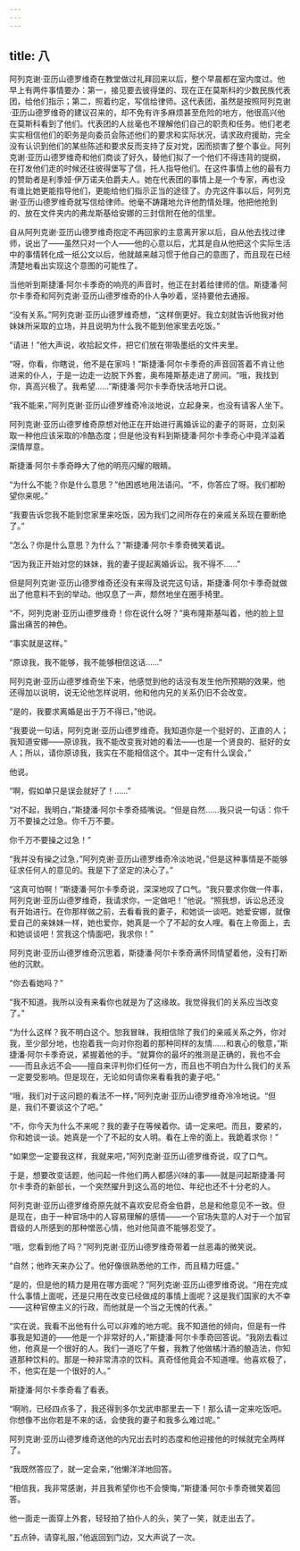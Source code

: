 ```yaml
---
---
---
```

title: 八
---



阿列克谢·亚历山德罗维奇在教堂做过礼拜回来以后，整个早晨都在室内度过。他早上有两件事情要办：第一，接见要去彼得堡的、现在正在莫斯科的少数民族代表团，给他们指示；第二，照着约定，写信给律师。这代表团，虽然是按照阿列克谢·亚历山德罗维奇的建议召来的，却不免有许多麻烦甚至危险的地方，他很高兴他在莫斯科看到了他们。代表团的人丝毫也不理解他们自己的职责和任务。他们老老实实相信他们的职务是向委员会陈述他们的要求和实际状况，请求政府援助，完全没有认识到他们的某些陈述和要求反而支持了反对党，因而损害了整个事业。阿列克谢·亚历山德罗维奇和他们商谈了好久，替他们拟了一个他们不得违背的提纲，在打发他们走的时候还往彼得堡写了信，托人指导他们。在这件事情上他的最有力的赞助者是利季娅·伊万诺夫伯爵夫人。她在代表团的事情上是一个专家，再也没有谁比她更能指导他们，更能给他们指示正当的途径了。办完这件事以后，阿列克谢·亚历山德罗维奇就写信给律师。他毫不踌躇地允许他酌情处理。他把他抢到的、放在文件夹内的弗龙斯基给安娜的三封信附在他的信里。

自从阿列克谢·亚历山德罗维奇抱定不再回家的主意离开家以后，自从他去找过律师，说出了——虽然只对一个人——他的心意以后，尤其是自从他把这个实际生活中的事情转化成一纸公文以后，他就越来越习惯于他自己的意图了，而且现在已经清楚地看出实现这个意图的可能性了。

当他听到斯捷潘·阿尔卡季奇的响亮的声音时，他正在封着给律师的信。斯捷潘·阿尔卡季奇和阿列克谢·亚历山德罗维奇的仆人争吵着，坚持要他去通报。

“没有关系。”阿列克谢·亚历山德罗维奇想，“这样倒更好。我立刻就告诉他我对他妹妹所采取的立场，并且说明为什么我不能到他家里去吃饭。”

“请进！”他大声说，收拾起文件，把它们放在带吸墨纸的文件夹里。

“呀，你看，你瞎说，他不是在家吗！”斯捷潘·阿尔卡季奇的声音回答着不肯让他进来的仆人，于是一边走一边脱下外套，奥布隆斯基走进了房间。“哦，我找到你，真高兴极了。我希望……”斯捷潘·阿尔卡季奇快活地开口说。

“我不能来，”阿列克谢·亚历山德罗维奇冷淡地说，立起身来，也没有请客人坐下。

阿列克谢·亚历山德罗维奇原想对他正在开始进行离婚诉讼的妻子的哥哥，立刻采取一种他应该采取的冷酷态度；但是他没有料到斯捷潘·阿尔卡季奇心中竟洋溢着深情厚意。

斯捷潘·阿尔卡季奇睁大了他的明亮闪耀的眼睛。

“为什么不能？你是什么意思？”他困惑地用法语问。“不，你答应了呀。我们都盼望你来呢。”

“我要告诉您我不能到您家里来吃饭，因为我们之间所存在的亲戚关系现在要断绝了。”

“怎么？你是什么意思？为什么？”斯捷潘·阿尔卡季奇微笑着说。

“因为我正开始对您的妹妹，我的妻子提起离婚诉讼。我不得不……”

但是阿列克谢·亚历山德罗维奇还没有来得及说完这句话，斯捷潘·阿尔卡季奇就做出了他意料不到的举动。他叹息了一声，颓然地坐在圈手椅里。

“不，阿列克谢·亚历山德罗维奇！你在说什么呀？”奥布隆斯基叫着，他的脸上显露出痛苦的神色。

“事实就是这样。”

“原谅我，我不能够，我不能够相信这话……”

阿列克谢·亚历山德罗维奇坐下来，他感觉到他的话没有发生他所预期的效果，他还得加以说明，说无论他怎样说明，他和他内兄的关系仍旧不会改变。

“是的，我要求离婚是出于万不得已，”他说。

“我要说一句话，阿列克谢·亚历山德罗维奇。我知道你是一个挺好的、正直的人；我知道安娜——原谅我，我不能改变我对她的看法——也是一个贤良的、挺好的女人；所以，请你原谅我，我实在不能相信这个。其中一定有什么误会，”

他说。

“啊，假如单只是误会就好了！……”

“对不起，我明白，”斯捷潘·阿尔卡季奇插嘴说。“但是自然……我只说一句话：你千万不要操之过急。你千万不要。

你千万不要操之过急！”

“我并没有操之过急，”阿列克谢·亚历山德罗维奇冷淡地说，”但是这种事情是不能够征求任何人的意见的。我是下了坚定的决心了。”

“这真可怕啊！”斯捷潘·阿尔卡季奇说，深深地叹了口气。“我只要求你做一件事，阿列克谢·亚历山德罗维奇，我请求你，一定做吧！”他说。“照我想，诉讼总还没有开始进行。在你那样做之前，去看看我的妻子，和她谈一谈吧。她爱安娜，就像爱自己的亲妹妹一样，她也爱你，她真是一个了不起的女人哩。看在上帝面上，去和她谈谈吧！赏我这个情面吧，我求你！”

阿列克谢·亚历山德罗维奇沉思着，斯捷潘·阿尔卡季奇满怀同情望着他，没有打断他的沉默。

“你去看她吗？”

“我不知道。我所以没有来看你也就是为了这缘故。我觉得我们的关系应当改变了。”

“为什么这样？我不明白这个。恕我冒昧，我相信除了我们的亲戚关系之外，你对我，至少部分地，也抱着我一向对你抱着的那种同样的友情……和衷心的敬意，”斯捷潘·阿尔卡季奇说，紧握着他的手。“就算你的最坏的推测是正确的，我也不会——而且永远不会——擅自来评判你们任何一方，而且也不明白为什么我们的关系一定要受影响。但是现在，无论如何请你来看看我的妻子吧。”

“哦，我们对于这问题的看法不一样，”阿列克谢·亚历山德罗维奇冷冷地说。“但是，我们不要谈这个了吧。”

“不，你今天为什么不来呢？我的妻子在等候着你。请一定来吧。而且，要紧的，你和她谈一谈。她真是一个了不起的女人明。看在上帝的面上，我跪着求你！”

“如果您一定要我这样，我就来吧，”阿列克谢·亚历山德罗维奇说，叹了口气。

于是，想要改变话题，他问起一件他们两人都感兴味的事——就是问起斯捷潘·阿尔卡季奇的新部长，一个突然擢升到这么高的地位、年纪也还不十分老的人。

阿列克谢·亚历山德罗维奇原先就不喜欢安尼奇金伯爵，总是和他意见不一致。但是现在，由于一种官场中的人容易理解的感情——一个官场失意的人对于一个加官晋级的人所感到的那种憎恶心情，他对他简直不能够忍受了。

“哦，您看到他了吗？”阿列克谢·亚历山德罗维奇带着一丝恶毒的微笑说。

“自然；他昨天来办公了。他好像很熟悉他的工作，而且精力旺盛。”

“是的，但是他的精力是用在哪方面呢？”阿列克谢·亚历山德罗维奇说。“用在完成什么事情上面呢，还是只用在改变已经做成的事情上面呢？这是我们国家的大不幸——这种官僚主义的行政，而他就是一个当之无愧的代表。”

“实在说，我看不出他有什么可以非难的地方呢。我不知道他的倾向，但是有一件事我是知道的——他是一个非常好的人，”斯捷潘·阿尔卡季奇回答说。“我刚去看过他，他真是一个很好的人。我们一道吃了午餐，我教了他做橘汁酒的酿造法，你知道那种饮料的。那是一种非常清凉的饮料。真奇怪他竟会不知道哩。他喜欢极了，不，他实在是一个很好的人。”

斯捷潘·阿尔卡季奇看了看表。

“啊哟，已经四点多了，我还得到多尔戈武申那里去一下！那么请一定来吃饭吧。你想像不出你若是不来的话，会使我的妻子和我多么难过呢。”

阿列克谢·亚历山德罗维奇送他的内兄出去时的态度和他迎接他的时候就完全两样了。

“我既然答应了，就一定会来，”他懒洋洋地回答。

“相信我，我非常感谢，并且我希望你也不会懊悔，”斯捷潘·阿尔卡季奇微笑着回答。

他一面走一面穿上外套，轻轻拍了拍仆人的头，笑了一笑，就走出去了。

“五点钟，请穿礼服，”他返回到门边，又大声说了一次。